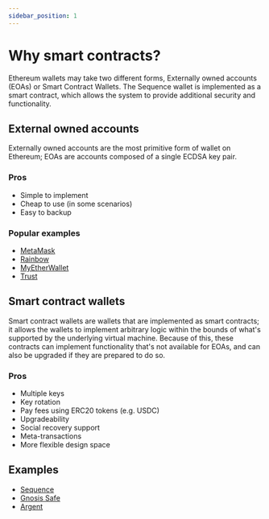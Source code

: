 ```yaml
---
sidebar_position: 1
---
```


# Why smart contracts?


Ethereum wallets may take two different forms, Externally owned accounts (EOAs) or Smart Contract Wallets.
The Sequence wallet is implemented as a smart contract, which allows the system to provide additional security and functionality.

## External owned accounts

Externally owned accounts are the most primitive form of wallet on Ethereum; EOAs are accounts composed of a single ECDSA key pair.

### Pros

- Simple to implement
- Cheap to use (in some scenarios)
- Easy to backup

### Popular examples

- [MetaMask](https://metamask.io/)
- [Rainbow](#)
- [MyEtherWallet](#)
- [Trust](#)

## Smart contract wallets

Smart contract wallets are wallets that are implemented as smart contracts; it allows the wallets to implement arbitrary logic within the bounds of what's supported by the underlying virtual machine.
Because of this, these contracts can implement functionality that's not available for EOAs, and can also be upgraded if they are prepared to do so.

### Pros

- Multiple keys
- Key rotation
- Pay fees using ERC20 tokens (e.g. USDC)
- Upgradeability
- Social recovery support
- Meta-transactions
- More flexible design space

## Examples

- [Sequence](https://sequence.app/)
- [Gnosis Safe](https://gnosis-safe.io/)
- [Argent](https://www.argent.xyz/)
